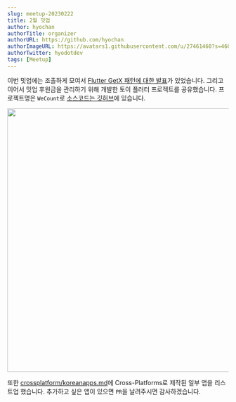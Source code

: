 ```yaml
---
slug: meetup-20230222
title: 2월 밋업
author: hyochan
authorTitle: organizer
authorURL: https://github.com/hyochan
authorImageURL: https://avatars1.githubusercontent.com/u/27461460?s=460&u=b5860875e26d33fd70fd210f4ea74f81cdf9d99b&v=4
authorTwitter: hyodotdev
tags: [Meetup]
---
```



이번 밋업에는 조촐하게 모여서 [Flutter GetX 패턴에 대한 발표](https://youtu.be/vD8ldHv5D6Q)가 있었습니다. 그리고 이어서 밋업 후원금을 관리하기 위해 개발한 토이 플러터 프로젝트를 공유했습니다. 프로젝트명은 `WeCount`로 [소스코드는 깃허브](https://github.com/crossplatformkorea/wecount)에 있습니다.

<img src="https://user-images.githubusercontent.com/27461460/222333157-757f2e57-be0b-419b-ab9f-224c62d0bd7a.png" width="600" />

또한 [crossplatform/koreanapps.md](https://github.com/crossplatformkorea/koreanapps.md)에 Cross-Platforms로 제작된 일부 앱을 리스트업 했습니다. 추가하고 싶은 앱이 있으면 `PR`을 날려주시면 감사하겠습니다.

<AdFitMobileBanner
  unit="DAN-mhiKCkCNnnFtwxGh"
  className="adfit-middle-mobile-2023-02-22"
/>
